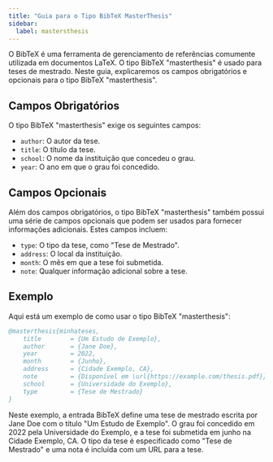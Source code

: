 ```yaml
---
title: "Guia para o Tipo BibTeX MasterThesis"
sidebar:
  label: mastersthesis
---
```



O BibTeX é uma ferramenta de gerenciamento de referências comumente utilizada em documentos LaTeX. O tipo BibTeX "masterthesis" é usado para teses de mestrado. Neste guia, explicaremos os campos obrigatórios e opcionais para o tipo BibTeX "masterthesis".

<CiteDrive/>

## Campos Obrigatórios

O tipo BibTeX "masterthesis" exige os seguintes campos:

-   `author`: O autor da tese.
-   `title`: O título da tese.
-   `school`: O nome da instituição que concedeu o grau.
-   `year`: O ano em que o grau foi concedido.

## Campos Opcionais

Além dos campos obrigatórios, o tipo BibTeX "masterthesis" também possui uma série de campos opcionais que podem ser usados para fornecer informações adicionais. Estes campos incluem:

-   `type`: O tipo da tese, como "Tese de Mestrado".
-   `address`: O local da instituição.
-   `month`: O mês em que a tese foi submetida.
-   `note`: Qualquer informação adicional sobre a tese.

## Exemplo

Aqui está um exemplo de como usar o tipo BibTeX "masterthesis":

```bibtex
@masterthesis{minhateses,
	title        = {Um Estudo de Exemplo},
	author       = {Jane Doe},
	year         = 2022,
	month        = {Junho},
	address      = {Cidade Exemplo, CA},
	note         = {Disponível em \url{https://example.com/thesis.pdf}},
	school       = {Universidade do Exemplo},
	type         = {Tese de Mestrado}
}
```

Neste exemplo, a entrada BibTeX define uma tese de mestrado escrita por Jane Doe com o título "Um Estudo de Exemplo". O grau foi concedido em 2022 pela Universidade do Exemplo, e a tese foi submetida em junho na Cidade Exemplo, CA. O tipo da tese é especificado como "Tese de Mestrado" e uma nota é incluída com um URL para a tese.
